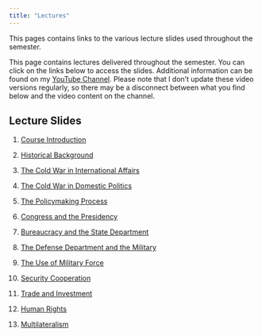 ---
title: "Lectures"
---

This pages contains links to the various lecture slides used throughout the semester. 


This page contains lectures delivered throughout the semester. You can click on the links below to access the slides. Additional information can be found on my [YouTube Channel](https://www.youtube.com/channel/UC7AzCLAufJAMCKkDL77clzw). Please note that I don't update these video versions regularly, so there may be a disconnect between what you find below and the video content on the channel.

## Lecture Slides

1. [Course Introduction](lectures/introduction.html)

2. [Historical Background](lectures/historical-background.html)

3. [The Cold War in International Affairs](lectures/cold-war-international.html)

4. [The Cold War in Domestic Politics](lectures/cold-war-domestic.html)

5. [The Policymaking Process](lectures/policymaking.html)

6. [Congress and the Presidency](lectures/congress-and-presidency.html)

7. [Bureaucracy and the State Department](lectures/bureaucracy.html)

8. [The Defense Department and the Military](lectures/defense-military.html)

9. [The Use of Military Force](lectures/military-force.html)

10. [Security Cooperation](lectures/security-cooperation.html)

11. [Trade and Investment](lectures/trade-investment.html)

12. [Human Rights](lectures/human-rights.html)

13. [Multilateralism](lectures/multilateralism.html)
